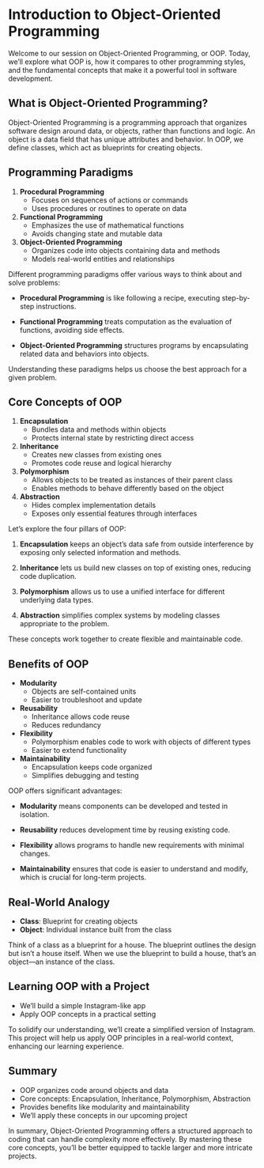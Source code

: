 # Introduction to Object-Oriented Programming

::: {.notes}
Welcome to our session on Object-Oriented Programming, or OOP. Today, we'll explore what OOP is, how it compares to other programming styles, and the fundamental concepts that make it a powerful tool in software development.
:::

## What is Object-Oriented Programming?

::: {.notes}
Object-Oriented Programming is a programming approach that organizes software design around data, or objects, rather than functions and logic. An object is a data field that has unique attributes and behavior. In OOP, we define classes, which act as blueprints for creating objects.
:::

## Programming Paradigms

1. **Procedural Programming**
   - Focuses on sequences of actions or commands
   - Uses procedures or routines to operate on data

2. **Functional Programming**
   - Emphasizes the use of mathematical functions
   - Avoids changing state and mutable data

3. **Object-Oriented Programming**
   - Organizes code into objects containing data and methods
   - Models real-world entities and relationships

::: {.notes}
Different programming paradigms offer various ways to think about and solve problems:

- **Procedural Programming** is like following a recipe, executing step-by-step instructions.

- **Functional Programming** treats computation as the evaluation of functions, avoiding side effects.

- **Object-Oriented Programming** structures programs by encapsulating related data and behaviors into objects.

Understanding these paradigms helps us choose the best approach for a given problem.
:::

## Core Concepts of OOP

1. **Encapsulation**
   - Bundles data and methods within objects
   - Protects internal state by restricting direct access

2. **Inheritance**
   - Creates new classes from existing ones
   - Promotes code reuse and logical hierarchy

3. **Polymorphism**
   - Allows objects to be treated as instances of their parent class
   - Enables methods to behave differently based on the object

4. **Abstraction**
   - Hides complex implementation details
   - Exposes only essential features through interfaces

::: {.notes}
Let's explore the four pillars of OOP:

1. **Encapsulation** keeps an object's data safe from outside interference by exposing only selected information and methods.

2. **Inheritance** lets us build new classes on top of existing ones, reducing code duplication.

3. **Polymorphism** allows us to use a unified interface for different underlying data types.

4. **Abstraction** simplifies complex systems by modeling classes appropriate to the problem.

These concepts work together to create flexible and maintainable code.
:::


## Benefits of OOP

- **Modularity**
  - Objects are self-contained units
  - Easier to troubleshoot and update

- **Reusability**
  - Inheritance allows code reuse
  - Reduces redundancy

- **Flexibility**
  - Polymorphism enables code to work with objects of different types
  - Easier to extend functionality

- **Maintainability**
  - Encapsulation keeps code organized
  - Simplifies debugging and testing

::: {.notes}
OOP offers significant advantages:

- **Modularity** means components can be developed and tested in isolation.

- **Reusability** reduces development time by reusing existing code.

- **Flexibility** allows programs to handle new requirements with minimal changes.

- **Maintainability** ensures that code is easier to understand and modify, which is crucial for long-term projects.
:::

## Real-World Analogy

- **Class**: Blueprint for creating objects
- **Object**: Individual instance built from the class

::: {.notes}
Think of a class as a blueprint for a house. The blueprint outlines the design but isn't a house itself. When we use the blueprint to build a house, that's an object—an instance of the class.
:::

## Learning OOP with a Project

- We'll build a simple Instagram-like app
- Apply OOP concepts in a practical setting

::: {.notes}
To solidify our understanding, we'll create a simplified version of Instagram. This project will help us apply OOP principles in a real-world context, enhancing our learning experience.
:::

## Summary

- OOP organizes code around objects and data
- Core concepts: Encapsulation, Inheritance, Polymorphism, Abstraction
- Provides benefits like modularity and maintainability
- We'll apply these concepts in our upcoming project

::: {.notes}
In summary, Object-Oriented Programming offers a structured approach to coding that can handle complexity more effectively. By mastering these core concepts, you'll be better equipped to tackle larger and more intricate projects.
:::

